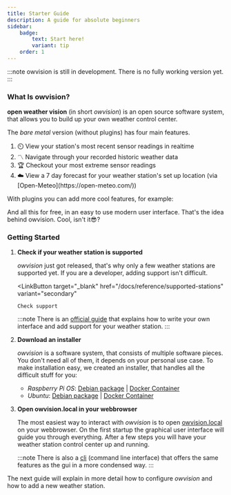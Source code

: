 ```yaml
---
title: Starter Guide
description: A guide for absolute beginners
sidebar:
    badge:
        text: Start here!
        variant: tip
    order: 1
---
```



:::note
owvision is still in development. There is no fully working version yet.
:::

### What Is owvision?

**open weather vision** (in short _owvision_) is an open source software system, that allows you to build up your own weather control center.

The _bare metal_ version (without plugins) has four main features.

<Card title="Bare Metal Features">
    <ol>
        <li>⏲️ View your station's most recent sensor readings in realtime</li>
        <li>〽️ Navigate through your recorded historic weather data</li>
        <li>🏆 Checkout your most extreme sensor readings</li>
        <li>☁️ View a 7 day forecast for your weather station's set up location (via [Open-Meteo](https://open-meteo.com/))</li>
    </ol>

</Card>

With plugins you can add more cool features, for example:

<LinkCard
    title="Rain Radar Plugin"
    description="Add a live rain radar map for your location"
    href="/docs/plugins/rain-radar/"
/>

<LinkCard
    title="Live Webcam Plugin"
    description="Add a live webcam"
    href="/docs/plugins/live-webcam/"
/>

<LinkCard
    title="DWD Weather Warnings Plugin"
    description="Include weather warnings from the DWD (german weather service)"
    href="/docs/plugins/live-webcam/"
/>

And all this for free, in an easy to use modern user interface. That's the idea behind owvision. Cool, isn't it😎?

### Getting Started

<Steps>

1.  **Check if your weather station is supported**

    _owvision_ just got released, that's why only a few weather stations are supported yet. If you are a developer, adding support isn't difficult.

    <LinkButton
        target="_blank"
        href="/docs/reference/supported-stations"
        variant="secondary"
    >
        Check support
    </LinkButton>

    :::note
    There is an [official guide](/docs/developer-guides/station-interface) that explains how to write your own interface and add support for your weather station.
    :::

2.  **Download an installer**

    _owvision_ is a software system, that consists of multiple software pieces. You don't need all of them, it depends on your personal use case. To make installation easy, we created an installer, that handles all the difficult stuff for you:

    -   _Raspberry Pi OS_: [Debian package]() | [Docker Container]()
    -   _Ubuntu_: [Debian package]() | [Docker Container]()

3.  **Open owvision.local in your webbrowser**

    The most easiest way to interact with _owvision_ is to open [owvision.local](http://owvision.local) on your webbrowser. On the first startup the graphical user interface will guide you through everything. After a few steps you will have your weather station control center up and running.

    :::note
    There is also a [cli](/docs/cli) (command line interface) that offers the same features as the gui in a more condensed way.
    :::

</Steps>

The next guide will explain in more detail how to configure _owvision_ and how to add a new weather station.
